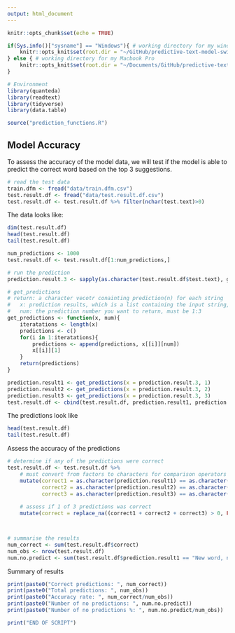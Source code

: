 ```yaml
---
output: html_document
---
```


```r
knitr::opts_chunk$set(echo = TRUE)

if(Sys.info()["sysname"] == "Windows"){ # working directory for my windows machine
    knitr::opts_knit$set(root.dir = "~/GitHub/predictive-text-model-swift-key/app")
} else { # working directory for my Macbook Pro
    knitr::opts_knit$set(root.dir = "~/Documents/GitHub/predictive-text-model-swift-key/app")
}

# Environment
library(quanteda)
library(readtext)
library(tidyverse)
library(data.table)

source("prediction_functions.R")
```

## Model Accuracy

To assess the accuracy of the model data, we will test if the model is able to predict the correct word based on the top 3 suggestions.

```r
# read the test data
train.dfm <- fread("data/train.dfm.csv")
test.result.df <- fread("data/test.result.df.csv")
test.result.df <- test.result.df %>% filter(nchar(test.text)>0)
```

The data looks like:

```r
dim(test.result.df)
head(test.result.df)
tail(test.result.df)
```


```r
num_predictions <- 1000
test.result.df <- test.result.df[1:num_predictions,]

# run the prediction
prediction.result.3 <- sapply(as.character(test.result.df$test.text), get_word3, train.dfm)

# get_predictions
# return: a character vecotr conainting prediction(n) for each string
#   x: prediction results, which is a list containing the input string, and the top 3 predictions
#   num: the prediction number you want to return, must be 1:3
get_predictions <- function(x, num){
    iteratations <- length(x)
    predictions <- c()
    for(i in 1:iteratations){
        predictions <- append(predictions, x[[i]][num])
        x[[i]][1]
    }
    return(predictions)
}

prediction.result1 <- get_predictions(x = prediction.result.3, 1)
prediction.result2 <- get_predictions(x = prediction.result.3, 2)
prediction.result3 <- get_predictions(x = prediction.result.3, 3)
test.result.df <- cbind(test.result.df, prediction.result1, prediction.result2, prediction.result3)
```


The predictions look like
```r
head(test.result.df)
tail(test.result.df)
```

Assess the accuracy of the predictions

```r
# determine if any of the predictions were correct
test.result.df <- test.result.df %>%
    # must convert from factors to characters for comparison operators to work
    mutate(correct1 = as.character(prediction.result1) == as.character(test.correct.prediciton),
           correct2 = as.character(prediction.result2) == as.character(test.correct.prediciton),
           correct3 = as.character(prediction.result3) == as.character(test.correct.prediciton)) %>%
    
    # assess if 1 of 3 predictions was correct
    mutate(correct = replace_na((correct1 + correct2 + correct3) > 0, FALSE))



# summarise the results
num_correct <- sum(test.result.df$correct)
num_obs <- nrow(test.result.df)
num.no.predict <- sum(test.result.df$prediction.result1 == "New word, no prediction", na.rm = TRUE)
```

Summary of results
```r
print(paste0("Correct predictions: ", num_correct))
print(paste0("Total predictions: ", num_obs))
print(paste0("Accuracy rate: ", num_correct/num_obs))
print(paste0("Number of no predictions: ", num.no.predict))
print(paste0("Number of no predictions %: ", num.no.predict/num_obs))
```

```r
print("END OF SCRIPT")
```

